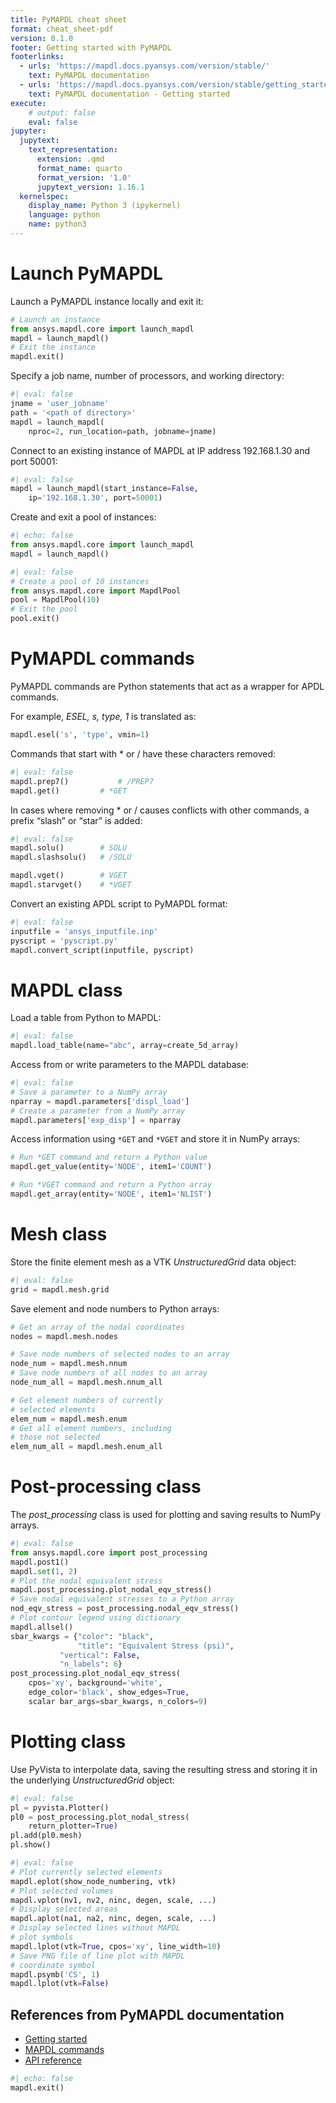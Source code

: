 ```yaml
---
title: PyMAPDL cheat sheet
format: cheat_sheet-pdf
version: 0.1.0
footer: Getting started with PyMAPDL
footerlinks:
  - urls: 'https://mapdl.docs.pyansys.com/version/stable/'
    text: PyMAPDL documentation
  - urls: 'https://mapdl.docs.pyansys.com/version/stable/getting_started/index.html'
    text: PyMAPDL documentation - Getting started
execute:
    # output: false
    eval: false
jupyter:
  jupytext:
    text_representation:
      extension: .qmd
      format_name: quarto
      format_version: '1.0'
      jupytext_version: 1.16.1
  kernelspec:
    display_name: Python 3 (ipykernel)
    language: python
    name: python3
---
```


# Launch PyMAPDL

Launch a PyMAPDL instance locally and exit it:

```python
# Launch an instance
from ansys.mapdl.core import launch_mapdl
mapdl = launch_mapdl()
# Exit the instance
mapdl.exit()
```

Specify a job name, number of processors, and working directory:

```python
#| eval: false
jname = 'user_jobname'
path = '<path of directory>'
mapdl = launch_mapdl(
	nproc=2, run_location=path, jobname=jname)
```

Connect to an existing instance of MAPDL at IP address 192.168.1.30 and port 50001:

```python
#| eval: false
mapdl = launch_mapdl(start_instance=False,
    ip='192.168.1.30', port=50001)
```

Create and exit a pool of instances:

```python
#| echo: false
from ansys.mapdl.core import launch_mapdl
mapdl = launch_mapdl()
```

```python
#| eval: false
# Create a pool of 10 instances
from ansys.mapdl.core import MapdlPool
pool = MapdlPool(10)
# Exit the pool
pool.exit()
```

# PyMAPDL commands

PyMAPDL commands are Python statements that act as a wrapper for APDL commands.

For example, *ESEL, s, type, 1* is translated as:

```python
mapdl.esel('s', 'type', vmin=1)
```

Commands that start with * or / have these characters removed:

```python
#| eval: false
mapdl.prep7()	        # /PREP7
mapdl.get()	        # *GET
```

In cases where removing * or / causes conflicts with other commands, a prefix "slash" or "star" is added:

```python
#| eval: false
mapdl.solu()		# SOLU
mapdl.slashsolu()	# /SOLU

mapdl.vget()		# VGET
mapdl.starvget()	# *VGET
```

Convert an existing APDL script to PyMAPDL format:

```python
#| eval: false
inputfile = 'ansys_inputfile.inp'
pyscript = 'pyscript.py'
mapdl.convert_script(inputfile, pyscript)
```

# MAPDL class

Load a table from Python to MAPDL:

```python
#| eval: false
mapdl.load_table(name="abc", array=create_5d_array)
```

Access from or write parameters to the MAPDL database:

```python
#| eval: false
# Save a parameter to a NumPy array
nparray = mapdl.parameters['displ_load']
# Create a parameter from a NumPy array
mapdl.parameters['exp_disp'] = nparray
```

Access information using ``*GET`` and ``*VGET`` and store it in NumPy arrays:

```python
# Run *GET command and return a Python value
mapdl.get_value(entity='NODE', item1='COUNT')

# Run *VGET command and return a Python array
mapdl.get_array(entity='NODE', item1='NLIST')
```

# Mesh class
Store the finite element mesh as a VTK *UnstructuredGrid* data object:

```python
#| eval: false
grid = mapdl.mesh.grid
```

Save element and node numbers to Python arrays:

```python
# Get an array of the nodal coordinates
nodes = mapdl.mesh.nodes

# Save node numbers of selected nodes to an array
node_num = mapdl.mesh.nnum
# Save node numbers of all nodes to an array
node_num_all = mapdl.mesh.nnum_all

# Get element numbers of currently
# selected elements
elem_num = mapdl.mesh.enum
# Get all element numbers, including
# those not selected
elem_num_all = mapdl.mesh.enum_all
```

# Post-processing class
The *post_processing* class is used for plotting and saving results to NumPy arrays.

```python
#| eval: false
from ansys.mapdl.core import post_processing
mapdl.post1()
mapdl.set(1, 2)
# Plot the nodal equivalent stress
mapdl.post_processing.plot_nodal_eqv_stress()
# Save nodal equivalent stresses to a Python array
nod_eqv_stress = post_processing.nodal_eqv_stress()
# Plot contour legend using dictionary
mapdl.allsel()
sbar_kwargs = {"color": "black",
               "title": "Equivalent Stress (psi)",
	       "vertical": False,
	       "n_labels": 6}
post_processing.plot_nodal_eqv_stress(
    cpos='xy', background='white',
    edge_color='black', show_edges=True,
    scalar bar_args=sbar_kwargs, n_colors=9)
```

# Plotting class
Use PyVista to interpolate data, saving the resulting stress and storing it in the underlying *UnstructuredGrid* object:

```python
#| eval: false
pl = pyvista.Plotter()
pl0 = post_processing.plot_nodal_stress(
    return_plotter=True)
pl.add(pl0.mesh)
pl.show()
```

```python
#| eval: false
# Plot currently selected elements
mapdl.eplot(show_node_numbering, vtk)
# Plot selected volumes
mapdl.vplot(nv1, nv2, ninc, degen, scale, ...)
# Display selected areas
mapdl.aplot(na1, na2, ninc, degen, scale, ...)
# Display selected lines without MAPDL
# plot symbols
mapdl.lplot(vtk=True, cpos='xy', line_width=10)
# Save PNG file of line plot with MAPDL
# coordinate symbol
mapdl.psymb('CS', 1)
mapdl.lplot(vtk=False)
```

## References from PyMAPDL documentation

- [Getting started](https://mapdl.docs.pyansys.com/version/stable/getting_started/index.html)
- [MAPDL commands](https://mapdl.docs.pyansys.com/version/stable/mapdl_commands/index.html)
- [API reference](https://mapdl.docs.pyansys.com/version/stable/api/index.html)


```python
#| echo: false
mapdl.exit()
```
